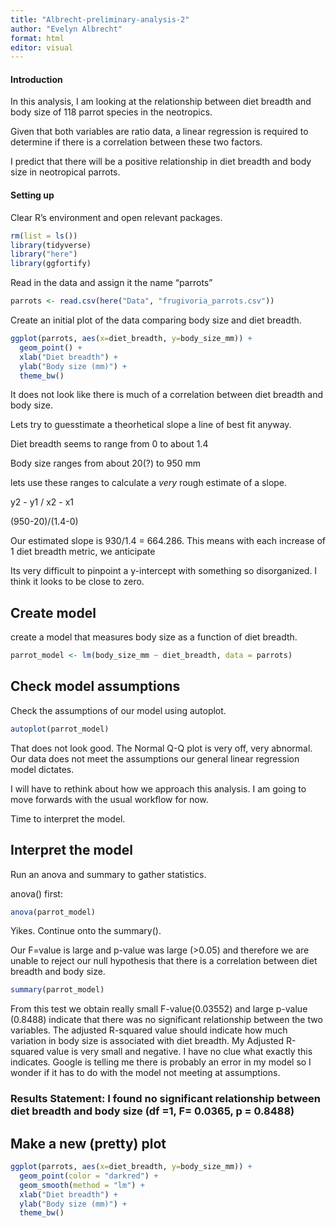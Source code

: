 ```yaml
---
title: "Albrecht-preliminary-analysis-2"
author: "Evelyn Albrecht"
format: html
editor: visual
---
```


#### Introduction

In this analysis, I am looking at the relationship between diet breadth and body size of 118 parrot species in the neotropics.

Given that both variables are ratio data, a linear regression is required to determine if there is a correlation between these two factors.

I predict that there will be a positive relationship in diet breadth and body size in neotropical parrots.

#### Setting up

Clear R's environment and open relevant packages.

```r
rm(list = ls())
library(tidyverse)
library("here")
library(ggfortify)
```

Read in the data and assign it the name "parrots"

```r
parrots <- read.csv(here("Data", "frugivoria_parrots.csv"))
```

Create an initial plot of the data comparing body size and diet breadth.

```r
ggplot(parrots, aes(x=diet_breadth, y=body_size_mm)) + 
  geom_point() + 
  xlab("Diet breadth") + 
  ylab("Body size (mm)") + 
  theme_bw()
```

It does not look like there is much of a correlation between diet breadth and body size.

Lets try to guesstimate a theorhetical slope a line of best fit anyway.

Diet breadth seems to range from 0 to about 1.4

Body size ranges from about 20(?) to 950 mm

lets use these ranges to calculate a *very* rough estimate of a slope.

y2 - y1 / x2 - x1

(950-20)/(1.4-0)

Our estimated slope is 930/1.4 = 664.286. This means with each increase of 1 diet breadth metric, we anticipate

Its very difficult to pinpoint a y-intercept with something so disorganized. I think it looks to be close to zero.

## Create model

create a model that measures body size as a function of diet breadth.

```r
parrot_model <- lm(body_size_mm ~ diet_breadth, data = parrots)
```

## Check model assumptions 

Check the assumptions of our model using autoplot.

```r
autoplot(parrot_model)
```

That does not look good. The Normal Q-Q plot is very off, very abnormal. Our data does not meet the assumptions our general linear regression model dictates.

I will have to rethink about how we approach this analysis. I am going to move forwards with the usual workflow for now.

Time to interpret the model.

## Interpret the model

Run an anova and summary to gather statistics.

anova() first:

```r
anova(parrot_model)
```

Yikes. Continue onto the summary().

Our F=value is large and p-value was large (\>0.05) and therefore we are unable to reject our null hypothesis that there is a correlation between diet breadth and body size.

```r
summary(parrot_model)
```

From this test we obtain really small F-value(0.03552) and large p-value (0.8488) indicate that there was no significant relationship between the two variables. The adjusted R-squared value should indicate how much variation in body size is associated with diet breadth. My Adjusted R-squared value is very small and negative. I have no clue what exactly this indicates. Google is telling me there is probably an error in my model so I wonder if it has to do with the model not meeting at assumptions.

### Results Statement: I found no significant relationship between diet breadth and body size (df =1, F= 0.0365, p = 0.8488) 

## Make a new (pretty) plot

```r
ggplot(parrots, aes(x=diet_breadth, y=body_size_mm)) + 
  geom_point(color = "darkred") + 
  geom_smooth(method = "lm") + 
  xlab("Diet breadth") + 
  ylab("Body size (mm)") + 
  theme_bw()
```
